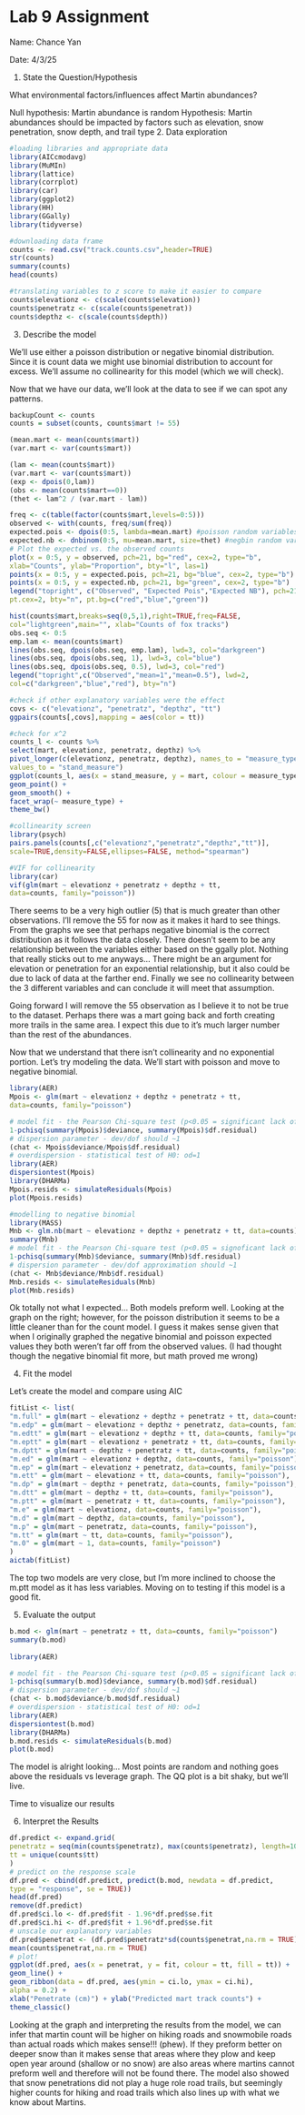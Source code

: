 # Lab 9 Assignment

Name: Chance Yan

Date: 4/3/25

1)  State the Question/Hypothesis

What environmental factors/influences affect Martin abundances?

Null hypothesis: Martin abundance is random Hypothesis: Martin abundances should be impacted by factors such as elevation, snow penetration, snow depth, and trail type 2. Data exploration

```r
#loading libraries and appropriate data
library(AICcmodavg)
library(MuMIn)
library(lattice)
library(corrplot)
library(car)
library(ggplot2)
library(HH)
library(GGally)
library(tidyverse)

#downloading data frame
counts <- read.csv("track.counts.csv",header=TRUE)
str(counts)
summary(counts)
head(counts)

#translating variables to z score to make it easier to compare
counts$elevationz <- c(scale(counts$elevation))
counts$penetratz <- c(scale(counts$penetrat))
counts$depthz <- c(scale(counts$depth))
```

3.  Describe the model

We'll use either a poisson distribution or negative binomial distribution. Since it is count data we might use binomial distribution to account for excess. We'll assume no collinearity for this model (which we will check).

Now that we have our data, we'll look at the data to see if we can spot any patterns.

```r
backupCount <- counts
counts = subset(counts, counts$mart != 55)

(mean.mart <- mean(counts$mart))
(var.mart <- var(counts$mart))

(lam <- mean(counts$mart))
(var.mart <- var(counts$mart))
(exp <- dpois(0,lam))
(obs <- mean(counts$mart==0))
(thet <- lam^2 / (var.mart - lam))

freq <- c(table(factor(counts$mart,levels=0:5)))
observed <- with(counts, freq/sum(freq))
expected.pois <- dpois(0:5, lambda=mean.mart) #poisson random variables
expected.nb <- dnbinom(0:5, mu=mean.mart, size=thet) #negbin random variables
# Plot the expected vs. the observed counts
plot(x = 0:5, y = observed, pch=21, bg="red", cex=2, type="b",
xlab="Counts", ylab="Proportion", bty="l", las=1)
points(x = 0:5, y = expected.pois, pch=21, bg="blue", cex=2, type="b")
points(x = 0:5, y = expected.nb, pch=21, bg="green", cex=2, type="b")
legend("topright", c("Observed", "Expected Pois","Expected NB"), pch=21,
pt.cex=2, bty="n", pt.bg=c("red","blue","green"))

hist(counts$mart,breaks=seq(0,5,1),right=TRUE,freq=FALSE,
col="lightgreen",main="", xlab="Counts of fox tracks")
obs.seq <- 0:5
emp.lam <- mean(counts$mart)
lines(obs.seq, dpois(obs.seq, emp.lam), lwd=3, col="darkgreen")
lines(obs.seq, dpois(obs.seq, 1), lwd=3, col="blue")
lines(obs.seq, dpois(obs.seq, 0.5), lwd=3, col="red")
legend("topright",c("Observed","mean=1","mean=0.5"), lwd=2,
col=c("darkgreen","blue","red"), bty="n")

#check if other explanatory variables were the effect
covs <- c("elevationz", "penetratz", "depthz", "tt")
ggpairs(counts[,covs],mapping = aes(color = tt))

#check for x^2
counts_l <- counts %>%
select(mart, elevationz, penetratz, depthz) %>%
pivot_longer(c(elevationz, penetratz, depthz), names_to = "measure_type",
values_to = "stand_measure")
ggplot(counts_l, aes(x = stand_measure, y = mart, colour = measure_type)) +
geom_point() +
geom_smooth() +
facet_wrap(~ measure_type) +
theme_bw()

#collinearity screen
library(psych)
pairs.panels(counts[,c("elevationz","penetratz","depthz","tt")],
scale=TRUE,density=FALSE,ellipses=FALSE, method="spearman")

#VIF for collinearity
library(car)
vif(glm(mart ~ elevationz + penetratz + depthz + tt,
data=counts, family="poisson"))
```

There seems to be a very high outlier (5) that is much greater than other observations. I'll remove the 55 for now as it makes it hard to see things. From the graphs we see that perhaps negative binomial is the correct distribution as it follows the data closely. There doesn't seem to be any relationship between the variables either based on the ggally plot. Nothing that really sticks out to me anyways... There might be an argument for elevation or penetration for an exponential relationship, but it also could be due to lack of data at the farther end. Finally we see no collinearity between the 3 different variables and can conclude it will meet that assumption.

Going forward I will remove the 55 observation as I believe it to not be true to the dataset. Perhaps there was a mart going back and forth creating more trails in the same area. I expect this due to it's much larger number than the rest of the abundances.

Now that we understand that there isn't collinearity and no exponential portion. Let's try modeling the data. We'll start with poisson and move to negative binomial.

```r
library(AER)
Mpois <- glm(mart ~ elevationz + depthz + penetratz + tt,
data=counts, family="poisson")

# model fit - the Pearson Chi-square test (p<0.05 = significant lack of fit)
1-pchisq(summary(Mpois)$deviance, summary(Mpois)$df.residual)
# dispersion parameter - dev/dof should ~1
(chat <- Mpois$deviance/Mpois$df.residual)
# overdispersion - statistical test of H0: od=1
library(AER)
dispersiontest(Mpois)
library(DHARMa)
Mpois.resids <- simulateResiduals(Mpois)
plot(Mpois.resids)

#modelling to negative binomial
library(MASS)
Mnb <- glm.nb(mart ~ elevationz + depthz + penetratz + tt, data=counts)
summary(Mnb)
# model fit - the Pearson Chi-square test (p<0.05 = signoficant lack of fit)
1-pchisq(summary(Mnb)$deviance, summary(Mnb)$df.residual)
# dispersion parameter - dev/dof approximation should ~1
(chat <- Mnb$deviance/Mnb$df.residual)
Mnb.resids <- simulateResiduals(Mnb)
plot(Mnb.resids)
```

Ok totally not what I expected... Both models preform well. Looking at the graph on the right; however, for the poisson distribution it seems to be a little cleaner than for the count model. I guess it makes sense given that when I originally graphed the negative binomial and poisson expected values they both weren't far off from the observed values. (I had thought though the negative binomial fit more, but math proved me wrong)

4)  Fit the model

Let's create the model and compare using AIC

```r
fitList <- list(
"m.full" = glm(mart ~ elevationz + depthz + penetratz + tt, data=counts, family="poisson"),
"m.edp" = glm(mart ~ elevationz + depthz + penetratz, data=counts, family="poisson"),
"m.edtt" = glm(mart ~ elevationz + depthz + tt, data=counts, family="poisson"),
"m.eptt" = glm(mart ~ elevationz + penetratz + tt, data=counts, family="poisson"),
"m.dptt" = glm(mart ~ depthz + penetratz + tt, data=counts, family="poisson"),
"m.ed" = glm(mart ~ elevationz + depthz, data=counts, family="poisson"),
"m.ep" = glm(mart ~ elevationz + penetratz, data=counts, family="poisson"),
"m.ett" = glm(mart ~ elevationz + tt, data=counts, family="poisson"),
"m.dp" = glm(mart ~ depthz + penetratz, data=counts, family="poisson"),
"m.dtt" = glm(mart ~ depthz + tt, data=counts, family="poisson"),
"m.ptt" = glm(mart ~ penetratz + tt, data=counts, family="poisson"),
"m.e" = glm(mart ~ elevationz, data=counts, family="poisson"),
"m.d" = glm(mart ~ depthz, data=counts, family="poisson"),
"m.p" = glm(mart ~ penetratz, data=counts, family="poisson"),
"m.tt" = glm(mart ~ tt, data=counts, family="poisson"),
"m.0" = glm(mart ~ 1, data=counts, family="poisson")
)
aictab(fitList)
```

The top two models are very close, but I'm more inclined to choose the m.ptt model as it has less variables. Moving on to testing if this model is a good fit.

5)  Evaluate the output

```r
b.mod <- glm(mart ~ penetratz + tt, data=counts, family="poisson")
summary(b.mod)
        
library(AER)

# model fit - the Pearson Chi-square test (p<0.05 = significant lack of fit)
1-pchisq(summary(b.mod)$deviance, summary(b.mod)$df.residual)
# dispersion parameter - dev/dof should ~1
(chat <- b.mod$deviance/b.mod$df.residual)
# overdispersion - statistical test of H0: od=1
library(AER)
dispersiontest(b.mod)
library(DHARMa)
b.mod.resids <- simulateResiduals(b.mod)
plot(b.mod)
```

The model is alright looking... Most points are random and nothing goes above the residuals vs leverage graph. The QQ plot is a bit shaky, but we'll live.

Time to visualize our results

6)  Interpret the Results

```r
df.predict <- expand.grid(
penetratz = seq(min(counts$penetratz), max(counts$penetratz), length=100),
tt = unique(counts$tt)
)
# predict on the response scale
df.pred <- cbind(df.predict, predict(b.mod, newdata = df.predict,
type = "response", se = TRUE))
head(df.pred)
remove(df.predict)
df.pred$ci.lo <- df.pred$fit - 1.96*df.pred$se.fit
df.pred$ci.hi <- df.pred$fit + 1.96*df.pred$se.fit
# unscale our explanatory variables
df.pred$penetrat <- (df.pred$penetratz*sd(counts$penetrat,na.rm = TRUE)) +
mean(counts$penetrat,na.rm = TRUE)
# plot!
ggplot(df.pred, aes(x = penetrat, y = fit, colour = tt, fill = tt)) +
geom_line() +
geom_ribbon(data = df.pred, aes(ymin = ci.lo, ymax = ci.hi),
alpha = 0.2) +
xlab("Penetrate (cm)") + ylab("Predicted mart track counts") +
theme_classic()
```

Looking at the graph and interpreting the results from the model, we can infer that martin count will be higher on hiking roads and snowmobile roads than actual roads which makes sense!!! (phew). If they preform better on deeper snow than it makes sense that areas where they plow and keep open year around (shallow or no snow) are also areas where martins cannot preform well and therefore will not be found there. The model also showed that snow penetrations did not play a huge role road trails, but seemingly higher counts for hiking and road trails which also lines up with what we know about Martins.

